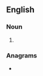 ==English==

===Noun===
{{head|en|noun form}}

# {{plural of|en|guilder}}

===Anagrams===
* {{anagrams|en|a=degilrsu|regulids|sludgier}}